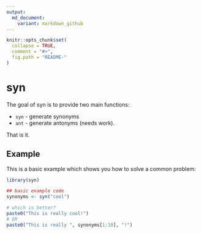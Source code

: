 ```yaml
---
output:
  md_document:
    variant: markdown_github
---
```


<!-- README.md is generated from README.Rmd. Please edit that file -->

```r
knitr::opts_chunk$set(
  collapse = TRUE,
  comment = "#>",
  fig.path = "README-"
)
```

# syn

The goal of syn is to provide two main functions:

- `syn` - generate synonyms
- `ant` - generate antonyms (needs work).

That is it.


## Example

This is a basic example which shows you how to solve a common problem:

```r
library(syn)

## basic example code
synonyms <- syn("cool") 

# which is better? 
paste0("This is really cool!") 
# OR 
paste0("This is really ", synonyms[1:10], "!")
```
